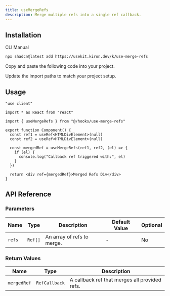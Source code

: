 ```yaml
---
title: useMergeRefs
description: Merge multiple refs into a single ref callback.
---
```


<ComponentPreview name="use-merge-refs-demo" />

## Installation

<CodeTabs>

<TabsList>
  <TabsTrigger value="cli">CLI</TabsTrigger>
  <TabsTrigger value="manual">Manual</TabsTrigger>
</TabsList>

<TabsContent value="cli">

```bash
npx shadcn@latest add https://usekit.kiron.dev/k/use-merge-refs
```

</TabsContent>

<TabsContent value="manual">

<Steps>

<Step>Copy and paste the following code into your project.</Step>

<ComponentSource name="use-merge-refs" />

<Step>Update the import paths to match your project setup.</Step>

</Steps>

</TabsContent>

</CodeTabs>

## Usage

```tsx {5, 11-15}
"use client"

import * as React from "react"

import { useMergeRefs } from "@/hooks/use-merge-refs"

export function Component() {
  const ref1 = useRef<HTMLDivElement>(null)
  const ref2 = useRef<HTMLDivElement>(null)

  const mergedRef = useMergeRefs(ref1, ref2, (el) => {
    if (el) {
      console.log("Callback ref triggered with:", el)
    }
  })

  return <div ref={mergedRef}>Merged Refs Div</div>
}
```

## API Reference

### Parameters

| Name   | Type    | Description                | Default Value | Optional |
| ------ | ------- | -------------------------- | ------------- | -------- |
| `refs` | `Ref[]` | An array of refs to merge. | -             | No       |

### Return Values

| Name        | Type          | Description                                   |
| ----------- | ------------- | --------------------------------------------- |
| `mergedRef` | `RefCallback` | A callback ref that merges all provided refs. |
